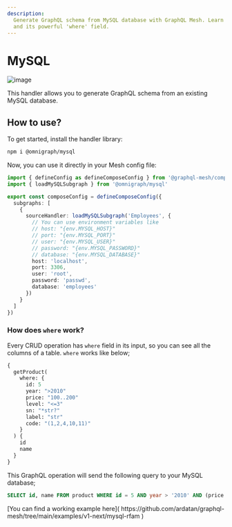 ```yaml
---
description:
  Generate GraphQL schema from MySQL database with GraphQL Mesh. Learn how to use the MySQL handler
  and its powerful 'where' field.
---
```



# MySQL

![image](https://user-images.githubusercontent.com/20847995/79219205-84e55580-7e5a-11ea-96e2-c39581b90e61.png)

This handler allows you to generate GraphQL schema from an existing MySQL database.

## How to use?

To get started, install the handler library:

```sh npm2yarn
npm i @omnigraph/mysql
```

Now, you can use it directly in your Mesh config file:

```ts filename="mesh.config.ts" {2,7-9}
import { defineConfig as defineComposeConfig } from '@graphql-mesh/compose-cli'
import { loadMySQLSubgraph } from '@omnigraph/mysql'

export const composeConfig = defineComposeConfig({
  subgraphs: [
    {
      sourceHandler: loadMySQLSubgraph('Employees', {
        // You can use environment variables like
        // host: "{env.MYSQL_HOST}"
        // port: "{env.MYSQL_PORT}"
        // user: "{env.MYSQL_USER}"
        // password: "{env.MYSQL_PASSWORD}"
        // database: "{env.MYSQL_DATABASE}"
        host: 'localhost',
        port: 3306,
        user: 'root',
        password: 'passwd',
        database: 'employees'
      })
    }
  ]
})
```

### How does `where` work?

Every CRUD operation has `where` field in its input, so you can see all the columns of a table.
`where` works like below;

```graphql
{
  getProduct(
    where: {
      id: 5
      year: ">2010"
      price: "100..200"
      level: "<=3"
      sn: "*str?"
      label: "str"
      code: "(1,2,4,10,11)"
    }
  ) {
    id
    name
  }
}
```

This GraphQL operation will send the following query to your MySQL database;

```sql
SELECT id, name FROM product WHERE id = 5 AND year > '2010' AND (price BETWEEN '100' AND '200') AND level <= '3' AND sn LIKE '%str\_' AND label = 'str' AND code IN (1,2,4,10,11)
```

<Callout>
  [You can find a working example here](
  https://github.com/ardatan/graphql-mesh/tree/main/examples/v1-next/mysql-rfam )
</Callout>
